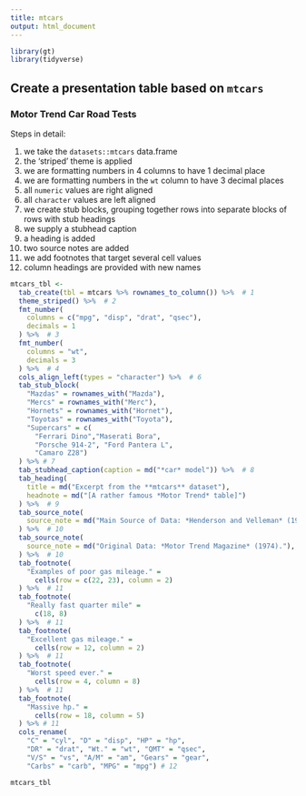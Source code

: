 ```yaml
---
title: mtcars
output: html_document
---
```


```r
library(gt)
library(tidyverse)
```


## Create a presentation table based on `mtcars`

### Motor Trend Car Road Tests

Steps in detail:

  1. we take the `datasets::mtcars` data.frame
  2. the 'striped' theme is applied
  3. we are formatting numbers in 4 columns to have 1 decimal place
  4. we are formatting numbers in the `wt` column to have 3 decimal places
  5. all `numeric` values are right aligned
  6. all `character` values are left aligned
  7. we create stub blocks, grouping together rows into separate blocks of rows with stub headings
  8. we supply a stubhead caption
  9. a heading is added
  10. two source notes are added
  11. we add footnotes that target several cell values
  12. column headings are provided with new names

```r
mtcars_tbl <-
  tab_create(tbl = mtcars %>% rownames_to_column()) %>%  # 1
  theme_striped() %>%  # 2
  fmt_number(
    columns = c("mpg", "disp", "drat", "qsec"),
    decimals = 1
  ) %>%  # 3
  fmt_number(
    columns = "wt",
    decimals = 3
  ) %>%  # 4
  cols_align_left(types = "character") %>%  # 6
  tab_stub_block(
    "Mazdas" = rownames_with("Mazda"),
    "Mercs" = rownames_with("Merc"),
    "Hornets" = rownames_with("Hornet"),
    "Toyotas" = rownames_with("Toyota"),
    "Supercars" = c(
      "Ferrari Dino","Maserati Bora",
      "Porsche 914-2", "Ford Pantera L",
      "Camaro Z28")
  ) %>% # 7
  tab_stubhead_caption(caption = md("*car* model")) %>%  # 8
  tab_heading(
    title = md("Excerpt from the **mtcars** dataset"),
    headnote = md("[A rather famous *Motor Trend* table]")
  ) %>%  # 9
  tab_source_note(
    source_note = md("Main Source of Data: *Henderson and Velleman* (1981)."),
  ) %>%  # 10
  tab_source_note(
    source_note = md("Original Data: *Motor Trend Magazine* (1974)."),
  ) %>%  # 10
  tab_footnote(
    "Examples of poor gas mileage." =
      cells(row = c(22, 23), column = 2)
  ) %>%  # 11
  tab_footnote(
    "Really fast quarter mile" =
      c(18, 8)
  ) %>%  # 11
  tab_footnote(
    "Excellent gas mileage." =
      cells(row = 12, column = 2)
  ) %>%  # 11
  tab_footnote(
    "Worst speed ever." =
      cells(row = 4, column = 8)
  ) %>%  # 11
  tab_footnote(
    "Massive hp." =
      cells(row = 18, column = 5)
  ) %>% # 11
  cols_rename(
    "C" = "cyl", "D" = "disp", "HP" = "hp",
    "DR" = "drat", "Wt." = "wt", "QMT" = "qsec",
    "V/S" = "vs", "A/M" = "am", "Gears" = "gear",
    "Carbs" = "carb", "MPG" = "mpg") # 12
```

```r
mtcars_tbl
```
